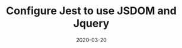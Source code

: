---
title: Configure Jest to use JSDOM and Jquery 
slug: jest-jquery-jsdom
date: 2020-03-20
thumbnail: my-first-post.png
readtime: 3min
featureImage: dublin.jpg
excerpt: In this post, I will show you, How you can globally configure Jest test runner to work with JSDOM and Jquery.
---